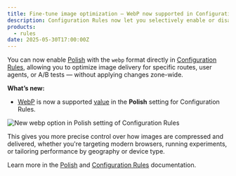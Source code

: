 ```yaml
---
title: Fine-tune image optimization — WebP now supported in Configuration Rules
description: Configuration Rules now let you selectively enable or disable Polish with WebP format for precise control over image optimization.
products:
  - rules
date: 2025-05-30T17:00:00Z
---
```


You can now enable [Polish](/images/polish/activate-polish/) with the `webp` format directly in [Configuration Rules](/rules/configuration-rules/), allowing you to optimize image delivery for specific routes, user agents, or A/B tests — without applying changes zone-wide.

**What’s new:**
- [WebP](/images/polish/compression/#webp) is now a supported [value](/rules/configuration-rules/settings/#polish) in the **Polish** setting for Configuration Rules.

![New webp option in Polish setting of Configuration Rules](~/assets/images/changelog/rules/configuration-rules-webp.gif)

This gives you more precise control over how images are compressed and delivered, whether you're targeting modern browsers, running experiments, or tailoring performance by geography or device type.

Learn more in the [Polish](/images/polish/) and [Configuration Rules](/rules/configuration-rules/) documentation.